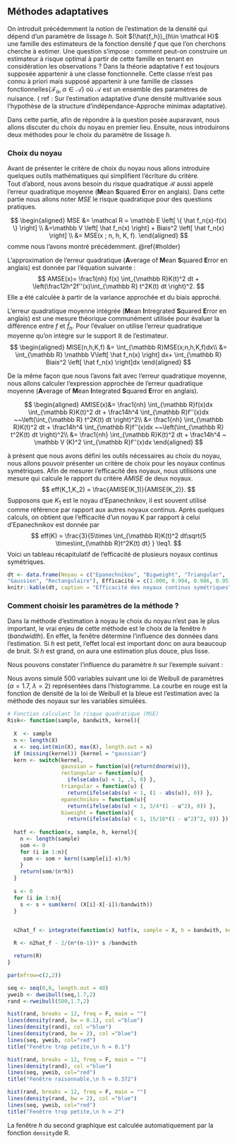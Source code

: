 ## Méthodes adaptatives 

  \hspace*{0.5cm} On introduit précédemment la notion de l'estimation de la densité qui dépend d'un paramètre de lissage $h$. Soit  $(\hat{f_h})_{h\in \mathcal H}$ une famille des estimateurs de la fonction densité $f$ que que l'on cherchons cherche à estimer.\newline
Une question s'impose : comment peut-on construire un estimateur à risque optimal à partir de cette famille en tenant en considération les observations ? \newline
Dans la théorie adaptative f est toujours supposée appartenir à une classe fonctionnelle. Cette classe n'est pas connu à priori mais supposé appartenir à une famille de classes fonctionnelles{$\mathcal{F_{\alpha}},\alpha \in\mathcal{A}$} où $\mathcal{A}$ est un ensemble des paramètres de nuisance. ( ref : Sur l’estimation adaptative d’une densité multivariée sous l’hypothèse de la structure d’indépendance-Approche minimax adaptative).\newline

  \hspace*{0.5cm}  Dans cette partie, afin de répondre à la question posée auparavant, nous allons discuter du choix du noyau en premier lieu. Ensuite, nous introduirons deux méthodes pour le choix du paramètre de lissage $h$.

 
### Choix du noyau

  \hspace*{0.5cm} Avant de présenter le critère de choix du noyau nous allons introduire quelques outils mathématiques qui simplifient l'écriture du critère.  
  Tout d'abord, nous avons besoin du risque quadratique $\mathcal R$ aussi appelé l'erreur quadratique moyenne (**M**ean **S**quared **E**rror en anglais). Dans cette partie nous allons noter $MSE$ le risque quadratique pour des questions pratiques.  
  
$$
\begin{aligned}
MSE &= \mathcal R = \mathbb E \left[ \{  \hat f_n(x)-f(x) \} \right] \\
&=\mathbb V \left[ \hat f_n(x) \right] + Biais^2 \left[ \hat f_n(x) \right] \\
&= MSE(x ; n, h, K, f).
\end{aligned}
$$
comme nous l'avons montré précédemment. \@ref{#holder}  

\begin{propri} (Biais ponctuel)
Pour tout $x$ fixé dans $\mathbb R$, le biais de l'estimateur $\hat f_n$ est donnée par l'équation suivante : 
$$Biais \left[ \hat f_n(x) \right] \approx \frac12h^2f''(x)\int_{\mathbb R} t^2K(t) dt.$$
\end{propri}

\begin{demo}
Démontrons la propriété du biais.
Rappelons que les variables aléatoires $\{ X_1,~\dots, ~X_n\}$ sont $i.i.d.$, alors
$$
\begin{aligned}
Biais  \left[ \hat f_n(x) \right] &= \mathbb E \left[ \hat f_n(x) \right] - f(x) \\
&= \mathbb E \left[ \frac1{nh} \sum\limits_{i=1}^n K\left(\frac{X_i-x}h\right) - f(x) \right] \\
&= \frac1{nh} \sum\limits_{i=1}^n \mathbb E \left[  K\left(\frac{X_i-x}h\right) \right] - f(x) ~\text{par linéarité de l'espérance} \\
&= \frac1{h} \mathbb E \left[  K\left(\frac{X_1-x}h\right) \right] - f(x) ~~~~~\text{car les } X_i \text{ sont }i.i.d.\\
&= \frac1{h} \int_{\mathbb R}  K\left(\frac{x_1-x}h\right) f(x_1)dx_1 - f(x).
\end{aligned}
$$

Procédons à un changement de variables.
$$t=\frac{x_1-x}h ~~~~\hbox{et}~~~~dt =\frac{dx_1}h.$$
On obtient alors, 
$$
Biais  \left[ \hat f_n(x) \right]
= \int_{\mathbb R}  K(t)  f(x+ht)dt - f(x).
$$

Après avoir transformé l'écriture du biais, nous pouvons donner une approximation de celui-ci en utilisant la formule de Taylor-Young à l'ordre 2.
$$f(x+ht)=f(x)+htf'(x)+\frac{h^2t^2}2 f''(x)+o(h^2t^2).$$
Ce qui nous donne en remplaçant dans la formule
$$
Biais \left[ \hat f_n(x) \right] \approx \frac12h^2f''(x)\int_{\mathbb R} t^2K(t) dt - f(x) + o(h^2t^2).
$$

et puisque le noyau est centré et son intégrale sur $\mathbb R$ est égale à $1$, on a bien que 
$$Biais \left[ \hat f_n(x) \right] \approx \frac12h^2f''(x)\int_{\mathbb R} t^2K(t) dt.$$

\end{demo}

\begin{propri} (Variance ponctuelle)
Pour tout $x$ fixé dans $\mathbb R$, la variance de l'estimateur $\hat f_n$ est donnée par l'équation suivante : 
$$\mathbb V \left[ \hat f_n(x) \right] \approx \frac1{nh} f(x) \int_{\mathbb R}K(t)^2 dt.$$
\end{propri}

\begin{demo}
Démontrons la propriété de la variance.
Rappelons que les variables aléatoires $\{ X_1,~\dots, ~X_n\}$ sont $i.i.d.$, alors
$$
\begin{aligned}
\mathbb V  \left[ \hat f_n(x) \right] &= \mathbb V \left[ \frac1{nh} \sum\limits_{i=1}^n K\left(\frac{X_i-x}h\right) \right] \\
&= \frac1{nh^2} \mathbb V \left[  K\left(\frac{X_1-x}h\right) \right] ~~~~~\text{car les } X_i \text{ sont }i.i.d.\\
&= \frac1{nh^2} \mathbb E \left[  K\left(\frac{X_1-x}h\right)^2 \right] - \frac1{nh^2} \mathbb E \left[  K\left(\frac{X_1-x}h\right) \right]^2\\
&= \frac1{nh^2} \int_{\mathbb R}  K^2\left(\frac{x_1-x}h\right) f(x_1)dx_1 - \frac1{nh^2} \left[\int_{\mathbb R}  K\left(\frac{x_1-x}h\right) f(x_1)dx_1\right]^2.
\end{aligned}
$$
On effectue encore une fois le même changement de variables.
$$t=\frac{x_1-x}h ~~~~\hbox{et}~~~~dt =\frac{dx_1}h.$$
Nous trouvons désormais,
$$
\begin{aligned}
\mathbb V  \left[ \hat f_n(x) \right] &= \frac1{nh} \int_{\mathbb R}  K^2\left(t\right) f(x+ht)dt - \frac1{n} \left[\int_{\mathbb R}  K\left(t\right) f(x+ht)dt\right]^2\\
&= \frac1{nh} \int_{\mathbb R}  K^2\left(t\right) f(x+ht)dt - \frac1{n} \left[Biais \left( \hat f_n(x) \right) +f(x)\right]^2\\
&= \frac1{nh} \int_{\mathbb R}  K^2\left(t\right) f(x+ht)dt - \frac1{n} \left[O \left( h^2 \right) +f(x)\right]^2.
\end{aligned}
$$
Donc si la condition $\int_{mathbb R}K(u)^2du<+\infty$ est vérifiée et que la taille de l'échantillon est importante, l'équation suivante est avérée : 
$$\mathbb V \left[ \hat f_n(x) \right] \approx \frac1{nh} f(x) \int_{\mathbb R}K(t)^2 dt.$$

\end{demo}

L'approximation de l'erreur quadratique (**A**verage of **M**ean **S**quared **E**rror en anglais) est donnée par l'équation suivante :  
$$
AMSE(x)= \frac1{nh} f(x) \int_{\mathbb R}K(t)^2 dt + \left(\frac12h^2f''(x)\int_{\mathbb R} t^2K(t) dt \right)^2.
$$
Elle a été calculée à partir de la variance approchée et du biais approché.


L'erreur quadratique moyenne intégrée (**M**ean **I**ntregrated **S**quared **E**rror en anglais) est une mesure théorique communément utilisée pour évaluer la différence entre $f$ et $\hat f_n$. Pour l'évaluer on utilise l'erreur quadratique moyenne qu'on intègre sur le support $\mathbb R$ de l'estimateur.
$$
\begin{aligned}
MISE(n,h,K,f) &= \int_{\mathbb R}MSE(x;n,h,K,f)dx\\
&= \int_{\mathbb R} \mathbb V\left[ \hat f_n(x) \right]  dx+ \int_{\mathbb R} Biais^2 \left[ \hat f_n(x) \right]dx
\end{aligned}
$$

De la même façon que nous l'avons fait avec l'erreur quadratique moyenne, nous allons calculer l'expression approchée de l'erreur quadratique moyenne (**A**verage of **M**ean **I**ntegrated **S**quared **E**rror en anglais).

$$
\begin{aligned}
AMISE(x)&= \frac1{nh} \int_{\mathbb R}f(x)dx \int_{\mathbb R}K(t)^2 dt + \frac14h^4 \int_{\mathbb R}f''(x)dx ~~\left(\int_{\mathbb R} t^2K(t) dt \right)^2\\
&= \frac1{nh} \int_{\mathbb R}K(t)^2 dt 
+ \frac14h^4 \int_{\mathbb R}f''(x)dx ~~\left(\int_{\mathbb R} t^2K(t) dt \right)^2\\
&= \frac1{nh} \int_{\mathbb R}K(t)^2 dt 
+ \frac14h^4 ~ \mathbb V (K)^2 \int_{\mathbb R}f''(x)dx 
\end{aligned}
$$

 \hspace*{0.5cm}  à présent que nous avons défini les outils nécessaires au choix du noyau, nous allons pouvoir présenter un critère de choix pour les noyaux continus symétriques. Afin de mesurer l'efficacité des noyaux, nous utilisons une mesure qui calcule le rapport du critère $AMISE$ de deux noyaux.
$$
eff(K_1,K_2) = \frac{AMISE(K_1)}{AMISE(K_2)}.
$$
Supposons que $K_1$ est le noyau d'Epanechnikov, il est souvent utilisé comme référence par rapport aux autres noyaux continus. Après quelques calculs, on obtient que l'efficacité d'un noyau K par rapport à celui d'Epanechnikov est donnée par 
$$
eff(K) = \frac{3}{5\times \int_{\mathbb R}K(t)^2 dt\sqrt{5 \times\int_{\mathbb R}t^2K(t) dt} } \leq1.
$$
Voici un tableau récapitulatif de l'efficacité  de plusieurs noyaux continus symétriques.

```r
dt <- data.frame(Noyau = c("Epanechnikov", "Bigweight", "Triangular",
"Gaussien", "Rectangulaire"), Efficacité = c(1.000, 0.994, 0.986, 0.951, 0.930))
knitr::kable(dt, caption = "Efficacité des noyaux continus symétriques")
```

\begin{rem}
Les valeurs d'efficacité des noyaux sont très proches les unes des autres dans le cas étudié, surtout pour les trois premiers noyaux du tableau. c'est pour cela que le choix du noyau n'a au final que peu d'importance dans l'estimation de la densité. 
\end{rem}

### Comment choisir les paramètres de la méthode ?

  Dans la méthode d'estimation à noyau le choix du noyau n'est pas le plus important, le vrai enjeu de cette méthode est le choix de la fenêtre $h$ (*bandwidth*).
  En effet, la fenêtre détermine l'influence des données dans l'estimation. Si $h$ est petit, l'effet local est important donc on aura beaucoup de bruit. Si $h$ est grand, on aura une estimation plus douce, plus lisse.
  
  Nous pouvons constater l'influence du paramètre $h$ sur l'exemple suivant :

  Nous avons simulé 500 variables suivant une loi de Weibull de paramètres ($\alpha = 1.7$, $\lambda=2$) représentées dans l'histogramme. La courbe en rouge est la fonction de densité de la loi de Weibull et la bleue est l'estimation avec la méthode des noyaux sur les variables simulées.
```r
# Fonction calculant le risque quadratique (MSE)
Risk<- function(sample, bandwith, kernel){
  
  X  <- sample
  n <- length(X)
  x <- seq.int(min(X), max(X), length.out = n)
  if (missing(kernel)) {kernel = "gaussian"}
  kern <- switch(kernel,
                 gaussian = function(u){return(dnorm(u))},
                 rectangular = function(u){
                   ifelse(abs(u) < 1, .5, 0) },
                 triangular = function(u) {
                   return(ifelse(abs(u) < 1, (1 - abs(u)), 0)) },
                 epanechnikov = function(u){
                   return(ifelse(abs(u) < 1, 3/4*(1 - u^2), 0)) },
                 biweight = function(u){ 
                   return(ifelse(abs(u) < 1, 15/16*(1 - u^2)^2, 0)) }) # noyau caractère en fonction
  
  hatf <- function(x, sample, h, kernel){
    n <- length(sample)
    som <- 0
    for (i in 1:n){
     som <- som + kern((sample[i]-x)/h) 
    }
    return(som/(n*h))
  } 
   
  s <- 0
  for (i in 1:n){ 
    s <- s + sum(kern( (X[i]-X[-i])/bandwith)) 
  }
  

  n2hat_f <- integrate(function(x) hatf(x, sample = X, h = bandwith, kernel = kern), min(X)-50, max(X)+50)$value ^2

  R <- n2hat_f - 2/(n*(n-1))* s /bandwith

  return(R)
}

```

```r
par(mfrow=c(2,2))

seq <- seq(0,6, length.out = 40)
yweib <- dweibull(seq,1.7,2)
rand <-rweibull(500,1.7,2)

hist(rand, breaks = 12, freq = F, main = "")
lines(density(rand, bw = 0.1), col ="blue")
lines(density(rand), col ="blue")
lines(density(rand, bw = 2), col ="blue")
lines(seq, yweib, col="red")
title("Fenêtre trop petite,\n h = 0.1")

hist(rand, breaks = 12, freq = F, main = "")
lines(density(rand), col ="blue")
lines(seq, yweib, col="red")
title("Fenêtre raisonnable,\n h = 0.372")

hist(rand, breaks = 12, freq = F, main = "")
lines(density(rand, bw = 2), col ="blue")
lines(seq, yweib, col="red")
title("Fenêtre trop petite,\n h = 2")
```
La fenêtre $h$ du second graphique est calculée automatiquement par la fonction `density`de R. 
 